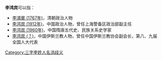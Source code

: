 '''李鸿宾'''可以指：
* [[李鴻賓_(1767年)|李鴻賓 (1767年)]]，清朝政治人物
* [[李鸿宾_(1912年)|李鸿宾 (1912年)]]，中国政治人物，曾任上海警备区政治部副主任
* [[李鸿宾_(1960年)|李鸿宾 (1960年)]]，中国隋唐五代史、民族关系史学家
* [[李鸿宾_(？)|李鸿宾 (？)]]，中国伊斯兰教人物，曾任中国伊斯兰教协会副会长，第八、九届全国人大代表

{{disambig}}

[[Category:三字李姓人名消歧义|Category:三字李姓人名消歧义]]
